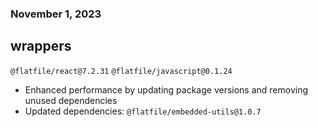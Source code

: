 ### November 1, 2023

## wrappers

`@flatfile/react@7.2.31` `@flatfile/javascript@0.1.24`

- Enhanced performance by updating package versions and removing unused
  dependencies
- Updated dependencies: `@flatfile/embedded-utils@1.0.7`
